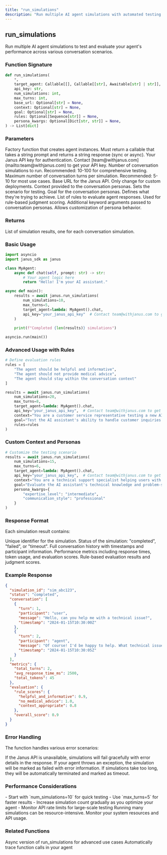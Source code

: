 ```yaml
---
title: "run_simulations"
description: "Run multiple AI agent simulations with automated testing and evaluation"
---
```


## run_simulations

Run multiple AI agent simulations to test and evaluate your agent's performance across various conversation scenarios.

### Function Signature

```python
def run_simulations(
    *,
    target_agent: Callable[[], Callable[[str], Awaitable[str] | str]],
    api_key: str,
    num_simulations: int,
    max_turns: int,
    base_url: Optional[str] = None,
    context: Optional[str] = None,
    goal: Optional[str] = None,
    rules: Optional[Sequence[str]] = None,
    persona_kwargs: Optional[Dict[str, str]] = None,
) -> List[dict]
```

### Parameters

<ParamField name="target_agent" type="Callable" required>
Factory function that creates agent instances. Must return a callable that takes a string prompt and returns a string response (sync or async).
</ParamField>

<ParamField name="api_key" type="string" required>
Your Janus API key for authentication. Contact [team@withjanus.com](mailto:team@withjanus.com) to get your API key.
</ParamField>

<ParamField name="num_simulations" type="integer" required>
Number of conversation simulations to run. Recommended: 10-100 for comprehensive testing.
</ParamField>

<ParamField name="max_turns" type="integer" required>
Maximum number of conversation turns per simulation. Recommended: 5-10 for most use cases.
</ParamField>

<ParamField name="base_url" type="string" default="https://api.withjanus.com">
Base URL for the Janus API. Only change for custom deployments.
</ParamField>

<ParamField name="context" type="string" default="You are testing an AI agent in a conversational scenario.">
Context provided to the conversation personas. Sets the scenario for testing.
</ParamField>

<ParamField name="goal" type="string" default="Evaluate the agent's performance through natural conversation.">
Goal for the conversation personas. Defines what they're trying to achieve.
</ParamField>

<ParamField name="rules" type="List[string]" optional>
List of rules to evaluate agent responses. Used for rule-based judgment scoring.
</ParamField>

<ParamField name="persona_kwargs" type="Dict[string, string]" optional>
Additional keyword arguments passed to conversation personas. Allows customization of persona behavior.
</ParamField>

### Returns

<ResponseField name="results" type="List[dict]" required>
List of simulation results, one for each conversation simulation.
</ResponseField>

### Basic Usage

```python
import asyncio
import janus_sdk as janus

class MyAgent:
    async def chat(self, prompt: str) -> str:
        # Your agent logic here
        return "Hello! I'm your AI assistant."

async def main():
    results = await janus.run_simulations(
        num_simulations=10,
        max_turns=5,
        target_agent=lambda: MyAgent().chat,
        api_key="your_janus_api_key"  # Contact team@withjanus.com to get your API key
    )
    
    print(f"Completed {len(results)} simulations")

asyncio.run(main())
```

### Advanced Usage with Rules

```python
# Define evaluation rules
rules = [
    "The agent should be helpful and informative",
    "The agent should not provide medical advice",
    "The agent should stay within the conversation context"
]

results = await janus.run_simulations(
    num_simulations=20,
    max_turns=8,
    target_agent=lambda: MyAgent().chat,
    api_key="your_janus_api_key",  # Contact team@withjanus.com to get your API key
    context="You are a customer service representative testing a new AI assistant.",
    goal="Test the AI assistant's ability to handle customer inquiries professionally.",
    rules=rules
)
```

### Custom Context and Personas

```python
# Customize the testing scenario
results = await janus.run_simulations(
    num_simulations=15,
    max_turns=6,
    target_agent=lambda: MyAgent().chat,
    api_key="your_janus_api_key",  # Contact team@withjanus.com to get your API key
    context="You are a technical support specialist helping users with software issues.",
    goal="Evaluate the AI assistant's technical knowledge and problem-solving abilities.",
    persona_kwargs={
        "expertise_level": "intermediate",
        "communication_style": "professional"
    }
)
```

### Response Format

Each simulation result contains:

<ResponseField name="simulation_id" type="string" required>
Unique identifier for the simulation.
</ResponseField>

<ResponseField name="status" type="string" required>
Status of the simulation: "completed", "failed", or "timeout".
</ResponseField>

<ResponseField name="conversation" type="List[dict]" required>
Full conversation history with timestamps and participant information.
</ResponseField>

<ResponseField name="metrics" type="dict" optional>
Performance metrics including response times, token usage, and evaluation scores.
</ResponseField>

<ResponseField name="evaluation" type="dict" optional>
Rule-based evaluation results and judgment scores.
</ResponseField>

### Example Response

```json
{
  "simulation_id": "sim_abc123",
  "status": "completed",
  "conversation": [
    {
      "turn": 1,
      "participant": "user",
      "message": "Hello, can you help me with a technical issue?",
      "timestamp": "2024-01-15T10:30:00Z"
    },
    {
      "turn": 2,
      "participant": "agent",
      "message": "Of course! I'd be happy to help. What technical issue are you experiencing?",
      "timestamp": "2024-01-15T10:30:05Z"
    }
  ],
  "metrics": {
    "total_turns": 2,
    "avg_response_time_ms": 2500,
    "total_tokens": 45
  },
  "evaluation": {
    "rule_scores": {
      "helpful_and_informative": 0.9,
      "no_medical_advice": 1.0,
      "context_appropriate": 0.8
    },
    "overall_score": 0.9
  }
}
```

### Error Handling

The function handles various error scenarios:

<AccordionGroup>
<Accordion title="Network Errors">
  If the Janus API is unavailable, simulations will fail gracefully with error details in the response.
</Accordion>

<Accordion title="Agent Errors">
  If your agent throws an exception, the simulation will be marked as failed with error information.
</Accordion>

<Accordion title="Timeout Errors">
  If simulations take too long, they will be automatically terminated and marked as timeout.
</Accordion>
</AccordionGroup>

### Performance Considerations

<Tip>
- Start with `num_simulations=10` for quick testing
- Use `max_turns=5` for faster results
- Increase simulation count gradually as you optimize your agent
- Monitor API rate limits for large-scale testing
</Tip>

<Warning>
Running many simulations can be resource-intensive. Monitor your system resources and API usage.
</Warning>

### Related Functions

<CardGroup cols={2}>
<Card title="arun_simulations" icon="code" href="/api-reference/arun-simulations">
  Async version of run_simulations for advanced use cases
</Card>

<Card title="track decorator" icon="route" href="/api-reference/track-decorator">
  Automatically trace function calls in your agent
</Card>
</CardGroup> 